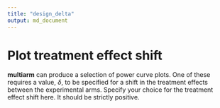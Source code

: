 ```yaml
---
title: "design_delta"
output: md_document
---
```


# Plot treatment effect shift

__multiarm__ can produce a selection of power curve plots. One of these requires
a value, $\delta$, to be specified for a shift in the treatment effects between
the experimental arms. Specify your choice for the treatment effect shift here.
It should be strictly positive.
